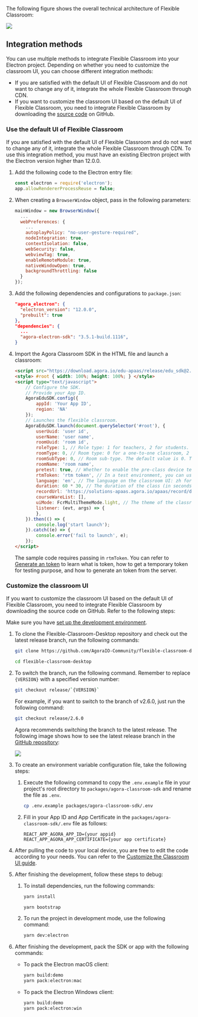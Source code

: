 <PlatformWrapper platform="electron">

The following figure shows the overall technical architecture of Flexible Classroom:

![](https://web-cdn.agora.io/docs-files/1653557375318)

## Integration methods

You can use multiple methods to integrate Flexible Classroom into your Electron project. Depending on whether you need to customize the classroom UI, you can choose different integration methods:

- If you are satisfied with the default UI of Flexible Classroom and do not want to change any of it, integrate the whole Flexible Classroom through CDN.
- If you want to customize the classroom UI based on the default UI of Flexible Classroom, you need to integrate Flexible Classroom by downloading the [source code](https://github.com/AgoraIO-Community/flexible-classroom-desktop) on GitHub.

<a name="default_ui"></a>

### Use the default UI of Flexible Classroom

If you are satisfied with the default UI of Flexible Classroom and do not want to change any of it, integrate the whole Flexible Classroom through CDN. To use this integration method, you must have an existing Electron project with the Electron version higher than 12.0.0.

1. Add the following code to the Electron entry file:

   ```javascript
   const electron = require('electron');
   app.allowRendererProcessReuse = false;
   ```

2. When creating a `BrowserWindow` object, pass in the following parameters:

   ```javascript
   mainWindow = new BrowserWindow({
     ...
     webPreferences: {
       ...
       autoplayPolicy: "no-user-gesture-required",
       nodeIntegration: true,
       contextIsolation: false,
       webSecurity: false,
       webviewTag: true,
       enableRemoteModule: true,
       nativeWindowOpen: true,
       backgroundThrottling: false
     }
   });
   ```

3. Add the following dependencies and configurations to `package.json`:

   ```json
   "agora_electron": {
     "electron_version": "12.0.0",
     "prebuilt": true
   },
   "dependencies": {
     ...
     "agora-electron-sdk": "3.5.1-build.1116",
   }
   ```

4. Import the Agora Classroom SDK in the HTML file and launch a classroom:

    ```html
    <script src="https://download.agora.io/edu-apaas/release/edu_sdk@2.7.1.bundle.js"></script> 
    <style> #root { width: 100%; height: 100%; } </style>
    <script type="text/javascript"> 
        // Configure the SDK. 
        // Provide your App ID. 
        AgoraEduSDK.config({ 
            appId: 'Your App ID', 
            region: 'NA' 
        }); 
        // Launches the flexible classroom. 
        AgoraEduSDK.launch(document.querySelector('#root'), {
            userUuid: 'user id', 
            userName: 'user name', 
            roomUuid: 'room id', 
            roleType: 1, // Role type: 1 for teachers, 2 for students. 
            roomType: 0, // Room type: 0 for a one-to-one classroom, 2 for a lecture hall (a common lecture hall or a vocational lecture hall depending on room sub-type), 4 for a small classroom. 
            roomSubType: 0, // Room sub-type. The default value is 0. To set a vocational lecture hall, set roomType as 2 and roomSubType as 1. 
            roomName: 'room name', 
            pretest: true, // Whether to enable the pre-class device test. 
            rtmToken: 'rtm token', // In a test environment, you can use a temporary token; in a production or security environment, Agora strongly recommends that you use a server-generated token. 
            language: 'en', // The language on the classroom UI: zh for Chinese and en for English. 
            duration: 60 * 30, // The duration of the class (in seconds). 
            recordUrl: 'https://solutions-apaas.agora.io/apaas/record/dev/2.3.3/record_page.html', 
            courseWareList: [], 
            uiMode: FcrMultiThemeMode.light, // The theme of the classroom UI: FcrMultiThemeMode.light for the light mode, FcrMultiThemeMode.dark for the dark mode. 
            listener: (evt, args) => { 
            }, 
        }).then(() => { 
            console.log('start launch'); 
        }).catch((e) => { 
            console.error('fail to launch', e); 
        }); 
    </script>
    ```

    The sample code requires passing in `rtmToken`. You can refer to [Generate an <Vg k="MESS" /> token](../reference/manage-agora-account#generate-an-rtm-token) to learn what is <Vg k="MESS" /> token, how to get a temporary <Vg k="MESS" /> token for testing purpose, and how to generate an <Vg k="MESS" /> token from the server.

<a name="change_default_ui"></a>

### Customize the classroom UI

If you want to customize the classroom UI based on the default UI of Flexible Classroom, you need to integrate Flexible Classroom by downloading the source code on GitHub. Refer to the following steps:

<div class="alert info">Make sure you have <a href="../get-started/#set-up-the-development-environment">set up the development environment</a>.</div>

1. To clone the Flexible-Classroom-Desktop repository and check out the latest release branch, run the following commands:

   ```bash
   git clone https://github.com/AgoraIO-Community/flexible-classroom-desktop.git
   ```

   ```bash
   cd flexible-classroom-desktop
   ```

1. To switch the branch, run the following command. Remember to replace `{VERSION}` with a specified version number:

   ```bash
   git checkout release/`{VERSION}`
   ```

   For example, if you want to switch to the branch of v2.6.0, just run the following command:

   ```bash
   git checkout release/2.6.0
   ```

   Agora recommends switching the branch to the latest release. The following image shows how to see the latest release branch in the [GitHub repository](https://github.com/AgoraIO-Community/flexible-classroom-desktop):

   ![](https://web-cdn.agora.io/docs-files/1658916187924)

1. To create an environment variable configuration file, take the following steps:

   1. Execute the following command to copy the `.env.example` file in your project's root directory to `packages/agora-classroom-sdk` and rename the file as `.env`.

      ```bash
      cp .env.example packages/agora-classroom-sdk/.env
      ```

   1. Fill in your App ID and App Certificate in the `packages/agora-classroom-sdk/.env` file as follows:

      ```
      REACT_APP_AGORA_APP_ID={your appid}
      REACT_APP_AGORA_APP_CERTIFICATE={your app certificate}
      ```

1. After pulling the code to your local device, you are free to edit the code according to your needs. You can refer to the [Customize the Classroom UI guide](../develop/customize-ui).

1. After finishing the development, follow these steps to debug:

   1. To install dependencies, run the following commands:

      ```bash
      yarn install
      ```

      ```bash
      yarn bootstrap
      ```

   2. To run the project in development mode, use the following command:

      ```bash
      yarn dev:electron
      ```

1. After finishing the development, pack the SDK or app with the following commands:

   - To pack the Electron macOS client:

      ```bash
      yarn build:demo
      yarn pack:electron:mac
      ```

   - To pack the Electron Windows client:

      ```bash
      yarn build:demo
      yarn pack:electron:win
      ```

</PlatformWrapper>